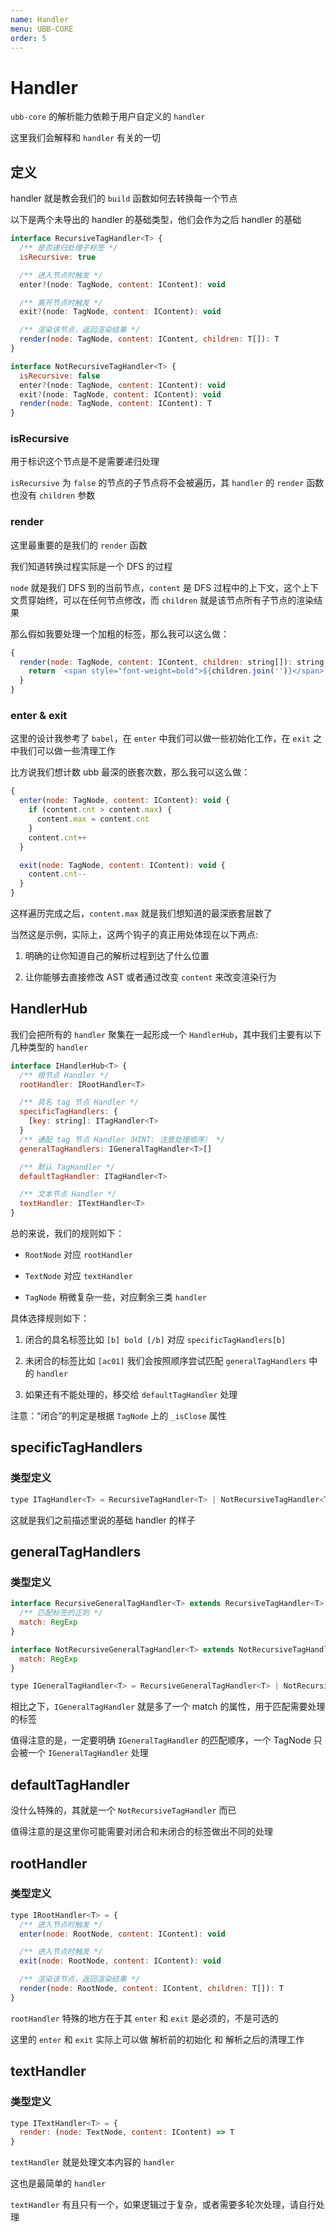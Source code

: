 ```yaml
---
name: Handler
menu: UBB-CORE
order: 5
---
```



# Handler

`ubb-core` 的解析能力依赖于用户自定义的 `handler`

这里我们会解释和 `handler` 有关的一切


## 定义

handler 就是教会我们的 `build` 函数如何去转换每一个节点

以下是两个未导出的 handler 的基础类型，他们会作为之后 handler 的基础

```js
interface RecursiveTagHandler<T> {
  /** 是否递归处理子标签 */
  isRecursive: true

  /** 进入节点时触发 */
  enter?(node: TagNode, content: IContent): void

  /** 离开节点时触发 */
  exit?(node: TagNode, content: IContent): void

  /** 渲染该节点，返回渲染结果 */
  render(node: TagNode, content: IContent, children: T[]): T
}

interface NotRecursiveTagHandler<T> {
  isRecursive: false
  enter?(node: TagNode, content: IContent): void
  exit?(node: TagNode, content: IContent): void
  render(node: TagNode, content: IContent): T
}
```


### isRecursive

用于标识这个节点是不是需要递归处理

`isRecursive` 为 `false` 的节点的子节点将不会被遍历，其 `handler` 的 `render` 函数也没有 `children` 参数


### render

这里最重要的是我们的 `render` 函数

我们知道转换过程实际是一个 DFS 的过程

`node` 就是我们 DFS 到的当前节点，`content` 是 DFS 过程中的上下文，这个上下文贯穿始终，可以在任何节点修改，而 `children` 就是该节点所有子节点的渲染结果

那么假如我要处理一个加粗的标签，那么我可以这么做：

```js
{
  render(node: TagNode, content: IContent, children: string[]): string {
    return `<span style="font-weight=bold">${children.join('')}</span>`
  }
}
```


### enter & exit

这里的设计我参考了 `babel`，在 `enter` 中我们可以做一些初始化工作，在 `exit` 之中我们可以做一些清理工作

比方说我们想计数 ubb 最深的嵌套次数，那么我可以这么做：

```js
{
  enter(node: TagNode, content: IContent): void {
    if (content.cnt > content.max) {
      content.max = content.cnt
    }
    content.cnt++
  }

  exit(node: TagNode, content: IContent): void {
    content.cnt--
  }
}
```

这样遍历完成之后，`content.max` 就是我们想知道的最深嵌套层数了

当然这是示例，实际上，这两个钩子的真正用处体现在以下两点:

1. 明确的让你知道自己的解析过程到达了什么位置

2. 让你能够去直接修改 AST 或者通过改变 `content` 来改变渲染行为


## HandlerHub

我们会把所有的 `handler` 聚集在一起形成一个 `HandlerHub`，其中我们主要有以下几种类型的 `handler`

```js
interface IHandlerHub<T> {
  /** 根节点 Handler */
  rootHandler: IRootHandler<T>

  /** 具名 tag 节点 Handler */
  specificTagHandlers: {
    [key: string]: ITagHandler<T>
  }
  /** 通配 tag 节点 Handler（HINT: 注意处理顺序） */
  generalTagHandlers: IGeneralTagHandler<T>[]

  /** 默认 TagHandler */
  defaultTagHandler: ITagHandler<T>

  /** 文本节点 Handler */
  textHandler: ITextHandler<T>
}
```

总的来说，我们的规则如下：

- `RootNode` 对应 `rootHandler`

- `TextNode` 对应 `textHandler`

- `TagNode` 稍微复杂一些，对应剩余三类 `handler`

具体选择规则如下：

1. 闭合的具名标签比如 `[b] bold [/b]` 对应 `specificTagHandlers[b]`

2. 未闭合的标签比如 `[ac01]` 我们会按照顺序尝试匹配 `generalTagHandlers` 中的 `handler`

3. 如果还有不能处理的，移交给 `defaultTagHandler` 处理

注意：“闭合”的判定是根据 `TagNode` 上的 `_isClose` 属性


## specificTagHandlers


### 类型定义

```js
type ITagHandler<T> = RecursiveTagHandler<T> | NotRecursiveTagHandler<T>
```

这就是我们之前描述里说的基础 handler 的样子



## generalTagHandlers

### 类型定义

```js
interface RecursiveGeneralTagHandler<T> extends RecursiveTagHandler<T> {
  /** 匹配标签的正则 */
  match: RegExp
}

interface NotRecursiveGeneralTagHandler<T> extends NotRecursiveTagHandler<T> {
  match: RegExp
}

type IGeneralTagHandler<T> = RecursiveGeneralTagHandler<T> | NotRecursiveGeneralTagHandler<T>
```

相比之下，`IGeneralTagHandler` 就是多了一个 match 的属性，用于匹配需要处理的标签

值得注意的是，一定要明确 `IGeneralTagHandler` 的匹配顺序，一个 TagNode 只会被一个 `IGeneralTagHandler` 处理



## defaultTagHandler


没什么特殊的，其就是一个 `NotRecursiveTagHandler` 而已

值得注意的是这里你可能需要对闭合和未闭合的标签做出不同的处理



## rootHandler

### 类型定义

```js
type IRootHandler<T> = {
  /** 进入节点时触发 */
  enter(node: RootNode, content: IContent): void

  /** 进入节点时触发 */
  exit(node: RootNode, content: IContent): void

  /** 渲染该节点，返回渲染结果 */
  render(node: RootNode, content: IContent, children: T[]): T
}
```

`rootHandler` 特殊的地方在于其 `enter` 和 `exit` 是必须的，不是可选的

这里的 `enter` 和 `exit` 实际上可以做 解析前的初始化 和 解析之后的清理工作


## textHandler

### 类型定义

```js
type ITextHandler<T> = {
  render: (node: TextNode, content: IContent) => T
}
```
`textHandler` 就是处理文本内容的 `handler`

这也是最简单的 `handler`

`textHandler` 有且只有一个，如果逻辑过于复杂，或者需要多轮次处理，请自行处理
